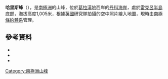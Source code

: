 {{coord|64|36|S|61|47|W|display=title}}

'''哈里斯峰'''（{{lang-en|Harris Peak}}），是[[南極洲|南極洲]]的山峰，位於[[葛拉漢地|葛拉漢地]]西岸的[[丹科海岸|丹科海岸]]，處於[[雷克呂半島|雷克呂半島]]底部，海拔高度1,005米，根據[[英國|英國]]研究隊拍攝的空中照片繪入地圖，現時由[[南極條約體系|南極條約體系]]管理。

==參考資料==
*{{cite gnis | type = antarid | id = 6421| name = Harris Peak | accessdate = 2012-05-24}}
*{{cite book |editor-first= Fred G. |editor-last= Alberts |title= Geographic Names of the Antarctic |url= http://archive.org/download/GeographicNamesOfTheAntarctic2ndEdition/Gna-GeographicNamesOfTheAntarctic2ndEdition1995.pdf |accessdate= 2012-04-05 |edition= second |date=June 1995 |publisher= [[United_States_Board_on_Geographic_Names|United States Board on Geographic Names]] |page= 315}}
*{{usgs-gazetteer|id=6421}}

{{DEFAULTSORT:Harris Peak}}
[[Category:南極洲山峰|Category:南極洲山峰]]


{{DancoCoast-geo-stub}}